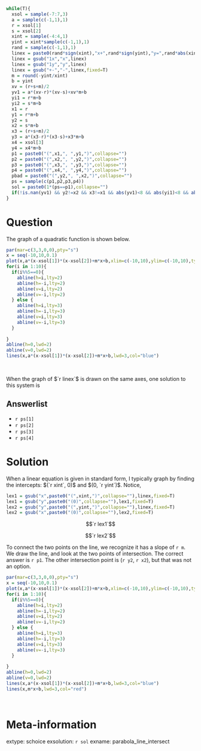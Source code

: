 ```r
while(T){
  xsol = sample(-7:7,3)
  a = sample(c(-1,1),1)
  r = xsol[1]
  s = xsol[2]
  xint = sample(-4:4,1)
  yint = xint*sample(c(-1,1),1)
  rand = sample(c(-1,1),1)
  linex = paste0(rand*sign(xint),"x+",rand*sign(yint),"y=",rand*abs(xint))
  linex = gsub("1x","x",linex)
  linex = gsub("1y","y",linex)
  linex = gsub("+-","-",linex,fixed=T)
  m = round(-yint/xint)
  b = yint
  xv = (r+s+m)/2
  yv1 = a*(xv-r)*(xv-s)+xv*m+b
  yi1 = r*m+b
  yi2 = s*m+b
  x1 = r
  y1 = r*m+b
  y2 = s
  x2 = s*m+b
  x3 = (r+s+m)/2
  y3 = a*(x3-r)*(x3-s)+x3*m+b
  x4 = xsol[3]
  y4 = x4*m+b
  p1 = paste0("(",x1,", ",y1,")",collapse="")
  p2 = paste0("(",x2,", ",y2,")",collapse="")
  p3 = paste0("(",x3,", ",y3,")",collapse="")
  p4 = paste0("(",x4,", ",y4,")",collapse="")
  pbad = paste0("(",y2,", ",x2,")",collapse="")
  ps = sample(c(p1,p2,p3,p4))
  sol = paste0(1*(ps==p1),collapse="")
  if(!is.nan(yv1) && y2!=x2 && x3!=x1 && abs(yv1)<8 && abs(yi1)<8 && abs(yi2)<8 && sign(a)==sign(-yv1) && y3!=0 && y1!=0 && x3%%1==0 && abs(diff(c(x4,x3)))<5 && abs(diff(c(x4,x3)))>0 && length(unique(ps))==4 && sum(ps==pbad)==0){break}
}

```

Question
========

The graph of a quadratic function is shown below.

```r
par(mar=c(3,3,0,0),pty="s")
x = seq(-10,10,0.1)
plot(x,a*(x-xsol[1])*(x-xsol[2])+m*x+b,xlim=c(-10,10),ylim=c(-10,10),type="l",lwd=2,col="blue",xlab="x",ylab="y")
for(i in 1:10){
  if(i%%5==0){
    abline(h=i,lty=2)
    abline(h=-i,lty=2)
    abline(v=i,lty=2)
    abline(v=-i,lty=2)
  } else {
    abline(h=i,lty=3)
    abline(h=-i,lty=3)
    abline(v=i,lty=3)
    abline(v=-i,lty=3)
  }
  
}
abline(h=0,lwd=2)
abline(v=0,lwd=2)
lines(x,a*(x-xsol[1])*(x-xsol[2])+m*x+b,lwd=3,col="blue")
```
\

When the graph of $`r linex`$ is drawn on the same axes, one solution to this system is

Answerlist
--------

* `r ps[1]`
* `r ps[2]`
* `r ps[3]`
* `r ps[4]`

Solution
========

When a linear equation is given in standard form, I typically graph by finding the intercepts: $(`r xint`, 0)$ and $(0, `r yint`)$. Notice,

```r
lex1 = gsub("x",paste0("(",xint,")",collapse=""),linex,fixed=T)
lex1 = gsub("y",paste0("(0)",collapse=""),lex1,fixed=T)
lex2 = gsub("y",paste0("(",yint,")",collapse=""),linex,fixed=T)
lex2 = gsub("x",paste0("(0)",collapse=""),lex2,fixed=T)
```

$$`r lex1`$$

$$`r lex2`$$

To connect the two points on the line, we recognize it has a slope of `r m`. We draw the line, and look at the two points of intersection. The correct answer is `r p1`. The other intersection point is (`r y2`, `r x2`), but that was not an option.

```r
par(mar=c(3,3,0,0),pty="s")
x = seq(-10,10,0.1)
plot(x,a*(x-xsol[1])*(x-xsol[2])+m*x+b,xlim=c(-10,10),ylim=c(-10,10),type="l",lwd=2,col="blue",xlab="x",ylab="y")
for(i in 1:10){
  if(i%%5==0){
    abline(h=i,lty=2)
    abline(h=-i,lty=2)
    abline(v=i,lty=2)
    abline(v=-i,lty=2)
  } else {
    abline(h=i,lty=3)
    abline(h=-i,lty=3)
    abline(v=i,lty=3)
    abline(v=-i,lty=3)
  }
  
}
abline(h=0,lwd=2)
abline(v=0,lwd=2)
lines(x,a*(x-xsol[1])*(x-xsol[2])+m*x+b,lwd=3,col="blue")
lines(x,m*x+b,lwd=3,col="red")
```
\



Meta-information
============
extype: schoice
exsolution: `r sol`
exname: parabola_line_intersect
